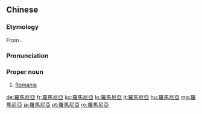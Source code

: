 {{also|羅馬尼亜|罗马尼亚}}
==Chinese==
{{zh-forms|s=罗马尼亚|type=211}}

===Etymology===
From {{der|zh|en|Romania}}.

===Pronunciation===
{{zh-pron
|m=Luómǎní亞
|c=lo4 maa5 nei4 aa3
|mn=Lô-má-nî-a
|cat=pn
}}

===Proper noun===
{{zh-proper noun}}

# [[Romania]]

{{zh-cat|Countries}}

[[de:羅馬尼亞]]
[[fr:羅馬尼亞]]
[[ko:羅馬尼亞]]
[[lo:羅馬尼亞]]
[[lt:羅馬尼亞]]
[[hu:羅馬尼亞]]
[[mg:羅馬尼亞]]
[[ja:羅馬尼亞]]
[[pt:羅馬尼亞]]
[[ro:羅馬尼亞]]